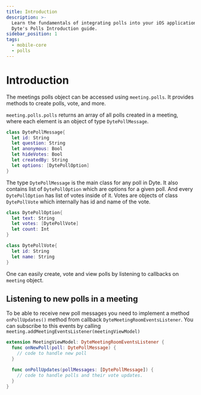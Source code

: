 ```yaml
---
title: Introduction
description: >-
  Learn the fundamentals of integrating polls into your iOS application with
  Dyte's Polls Introduction guide.
sidebar_position: 1
tags:
  - mobile-core
  - polls
---
```


# Introduction

The meetings polls object can be accessed using `meeting.polls`. It provides
methods to create polls, vote, and more.

`meeting.polls.polls` returns an array of all polls created in a meeting, where
each element is an object of type `DytePollMessage`.

```swift
class DytePollMessage{
  let id: String
  let question: String
  let anonymous: Bool
  let hideVotes: Bool
  let createdBy: String
  let options: [DytePollOption]
}
```

The type `DytePollMessage` is the main class for any poll in Dyte. It also
contains list of `DytePollOption` which are options for a given poll. And every
`DytePollOption` has list of votes inside of it. Votes are objects of class
`DytePollVote` which internally has id and name of the vote.

```swift
class DytePollOption{
  let text: String
  let votes: [DytePollVote]
  let count: Int
}

class DytePollVote{
  let id: String
  let name: String
}
```

One can easily create, vote and view polls by listening to callbacks on
`meeting` object.

## Listening to new polls in a meeting

To be able to receive new poll messages you need to implement a method
`onPollUpdates()` method from callback `DyteMeetingRoomEventsListener`. You can
subscribe to this events by calling
`meeting.addMeetingEventsListener(meetingViewModel)`

```swift
extension MeetingViewModel: DyteMeetingRoomEventsListener {
  func onNewPoll(poll: DytePollMessage) {
    // code to handle new poll
  }

  func onPollUpdates(pollMessages: [DytePollMessage]) {
    // code to handle polls and their vote updates.
  }
}
```
